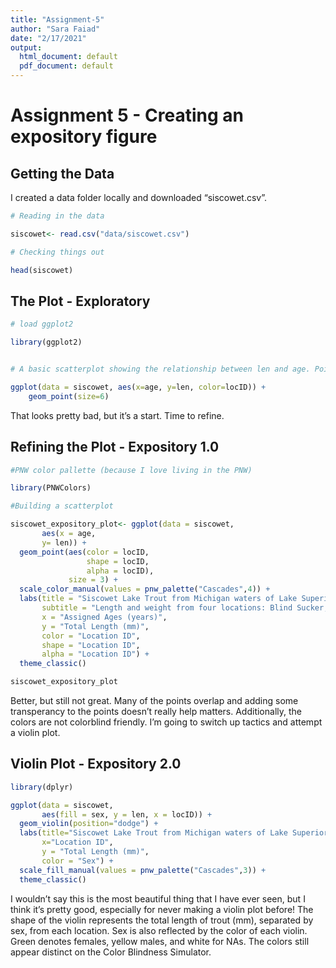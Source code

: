 ```yaml
---
title: "Assignment-5"
author: "Sara Faiad"
date: "2/17/2021"
output:
  html_document: default
  pdf_document: default
---
```


# Assignment 5 - Creating an expository figure

## Getting the Data 

I created a data folder locally and downloaded "siscowet.csv". 

```r
# Reading in the data 

siscowet<- read.csv("data/siscowet.csv")

# Checking things out 

head(siscowet)
```

## The Plot - Exploratory 

```r
# load ggplot2

library(ggplot2)


# A basic scatterplot showing the relationship between len and age. Points are colored depending on locID. 

ggplot(data = siscowet, aes(x=age, y=len, color=locID)) + 
    geom_point(size=6) 
```

That looks pretty bad, but it's a start. Time to refine. 

## Refining the Plot - Expository 1.0

```r
#PNW color pallette (because I love living in the PNW)

library(PNWColors)

#Building a scatterplot 

siscowet_expository_plot<- ggplot(data = siscowet, 
       aes(x = age, 
       y= len)) + 
  geom_point(aes(color = locID, 
                 shape = locID, 
                 alpha = locID),
             size = 3) +
  scale_color_manual(values = pnw_palette("Cascades",4)) +
  labs(title = "Siscowet Lake Trout from Michigan waters of Lake Superior",
       subtitle = "Length and weight from four locations: Blind Sucker, Deer Park, Grand Marais, and  Little Lack Harbor",
       x = "Assigned Ages (years)",
       y = "Total Length (mm)",
       color = "Location ID",
       shape = "Location ID", 
       alpha = "Location ID") +
  theme_classic()

siscowet_expository_plot
```
  
Better, but still not great. Many of the points overlap and adding some transperancy to the points doesn't really help matters. Additionally, the colors are not colorblind friendly. I'm going to switch up tactics and attempt a violin plot. 

## Violin Plot - Expository 2.0

```r
library(dplyr)

ggplot(data = siscowet, 
       aes(fill = sex, y = len, x = locID)) + 
  geom_violin(position="dodge") +
  labs(title="Siscowet Lake Trout from Michigan waters of Lake Superior",
       x="Location ID", 
       y = "Total Length (mm)",
       color = "Sex") + 
  scale_fill_manual(values = pnw_palette("Cascades",3)) +
  theme_classic()
```

I wouldn't say this is the most beautiful thing that I have ever seen, but I think it's pretty good, especially for never making a violin plot before! The shape of the violin represents the total length of trout (mm), separated by sex, from each location. Sex is also reflected by the color of each violin. Green denotes females, yellow males, and white for NAs. The colors still appear distinct on the Color Blindness Simulator. 
